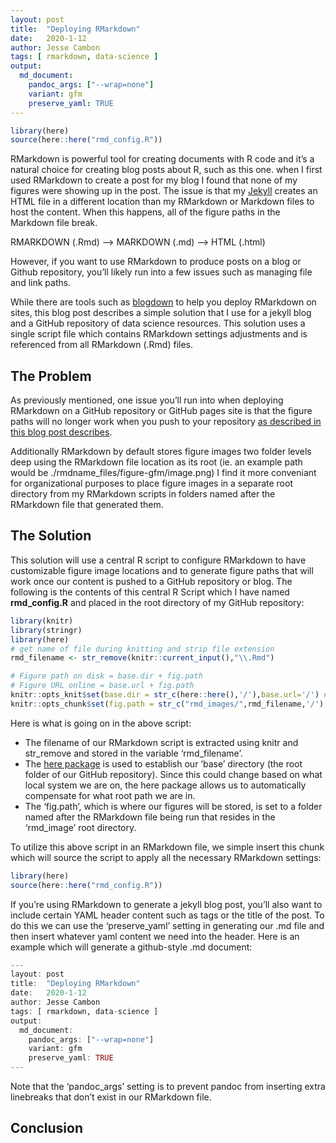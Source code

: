 ```yaml
---
layout: post
title:  "Deploying RMarkdown"
date:   2020-1-12 
author: Jesse Cambon
tags: [ rmarkdown, data-science ]
output: 
  md_document:
    pandoc_args: ["--wrap=none"]
    variant: gfm
    preserve_yaml: TRUE
---
```


```r
library(here)
source(here::here("rmd_config.R"))
``` 

RMarkdown is powerful tool for creating documents with R code and it's a natural choice for creating blog posts about R, such as this one. when I first used RMarkdown to create a post for my blog I found that none of my figures were showing up in the post. The issue is that my [Jekyll](https://jekyllrb.com/) creates an HTML file in a different location than my RMarkdown or Markdown files to host the content. When this happens, all of the figure paths in the Markdown file break.

RMARKDOWN (.Rmd) --->  MARKDOWN (.md) --->  HTML (.html)


However, if you want to use RMarkdown to produce posts on a blog or Github repository, you'll likely run into a few issues such as managing file and link paths.

While there are tools such as [blogdown](https://bookdown.org/yihui/blogdown/) to help you deploy RMarkdown on sites, this blog post describes a simple solution that I use for a jekyll blog and a GitHub repository of data science resources. This solution uses a single script file which contains RMarkdown settings adjustments and is referenced from all RMarkdown (.Rmd) files.

## The Problem

As previously mentioned, one issue you'll run into when deploying RMarkdown on a GitHub repository or GitHub pages site is that the figure paths will no longer work when you push to your repository [as described in this blog post describes](http://www.randigriffin.com/2017/04/25/how-to-knit-for-mysite.html). 

Additionally RMarkdown by default stores figure images two folder levels deep using the RMarkdown file location as its root (ie. an example path would be ./rmdname_files/figure-gfm/image.png) I find it more conveniant for organizational purposes to place figure images in a separate root directory from my RMarkdown scripts in folders named after the RMarkdown file that generated them.

## The Solution

This solution will use a central R script to configure RMarkdown to have customizable figure image locations and to generate figure paths that will work once our content is pushed to a GitHub repository or blog. The following is the contents of this central R Script which I have named **rmd_config.R** and placed in the root directory of my GitHub repository: 

```r
library(knitr)
library(stringr)
library(here)
# get name of file during knitting and strip file extension
rmd_filename <- str_remove(knitr::current_input(),"\\.Rmd")

# Figure path on disk = base.dir + fig.path
# Figure URL online = base.url + fig.path
knitr::opts_knit$set(base.dir = str_c(here::here(),'/'),base.url='/') # project root folder
knitr::opts_chunk$set(fig.path = str_c("rmd_images/",rmd_filename,'/'),echo=TRUE)
``` 

Here is what is going on in the above script:

* The filename of our RMarkdown script is extracted using knitr and str_remove and stored in the variable 'rmd_filename'.
* The [here package](https://here.r-lib.org/) is used to establish our 'base' directory (the root folder of our GitHub repository). Since this could change based on what local system we are on, the here package allows us to automatically compensate for what root path we are in.
* The 'fig.path', which is where our figures will be stored, is set to a folder named after the RMarkdown file being run that resides in the 'rmd_image' root directory.

To utilize this above script in an RMarkdown file, we simple insert this chunk which will source the script to apply all the necessary RMarkdown settings:

```r
library(here)
source(here::here("rmd_config.R"))
``` 

If you're using RMarkdown to generate a jekyll blog post, you'll also want to include certain YAML header content such as tags or the title of the post. To do this we can use the 'preserve_yaml' setting in generating our .md file and then insert whatever yaml content we need into the header. Here is an example which will generate a github-style .md document:

```r
---
layout: post
title:  "Deploying RMarkdown"
date:   2020-1-12
author: Jesse Cambon
tags: [ rmarkdown, data-science ]
output: 
  md_document:
    pandoc_args: ["--wrap=none"]
    variant: gfm
    preserve_yaml: TRUE
---
```

Note that the 'pandoc_args' setting is to prevent pandoc from inserting extra linebreaks that don't exist in our RMarkdown file.

## Conclusion

